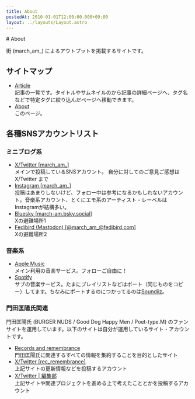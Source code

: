 ```yaml
---
title: About
postedAt: 2010-01-01T12:00:00.000+09:00
layout: ../layouts/Layout.astro
---
```



<Main backTo="/">
# About

街 (march_am\_) によるアウトプットを掲載するサイトです。

## サイトマップ

- [Article](/article)  
  記事の一覧です。タイトルやサムネイルのから記事の詳細ページへ、タグ名などで特定タグに絞り込んだページへ移動できます。
- [About](/about)  
  このページ。

## 各種SNSアカウントリスト

### ミニブログ系

- [X/Twitter \[march_am\_\]](https://x.com/march_am_)  
  メインで投稿しているSNSアカウント。
  自分に対してのご意見ご感想は X/Twitter まで
- [Instagram \[march_am\_\]](https://www.instagram.com/march_am_/)  
  投稿はあまりしないけど、フォロー中は参考になるかもしれないアカウント。音楽系アカウント、とくにエモ系のアーティスト・レーベルはInstagramが結構多い。
- [Bluesky \[march-am.bsky.social\]](https://bsky.app/profile/march-am.bsky.social)  
  Xの避難場所1
- [Fedibird (Mastodon) \[@march_am\_@fedibird.com\]](https://fedibird.com/@march_am_)  
  Xの避難場所2

### 音楽系

- [Apple Music](https://music.apple.com/profile/march_am_)  
  メイン利用の音楽サービス。フォローご自由に！
- [Spotify](https://open.spotify.com/user/march-am)  
  サブの音楽サービス。たまにプレイリストなどはポート（同じものをコピー）してます。ちなみにポートするのにつかってるのは[Soundiiz](https://soundiiz.com/ja/)。

### 門田匡陽氏関連

門田匡陽氏 (BURGER NUDS / Good Dog Happy Men / Poet-type.M) のファンサイトを運用しています。以下のサイトは自分が運用しているサイト・アカウントです。

- [Records and remembrance](https://monden-info.hatenablog.com/)  
  門田匡陽氏に関連するすべての情報を集約することを目的としたサイト
- [X/Twitter \[rec_remembrance\]](https://x.com/rec_remembrance)  
  上記サイトの更新情報などを投稿するアカウント
- [X/Twitter | 編集部](https://x.com/recrem_editor)  
  上記サイトや関連プロジェクトを進める上で考えたこととかを投稿するアカウント

</Main>
